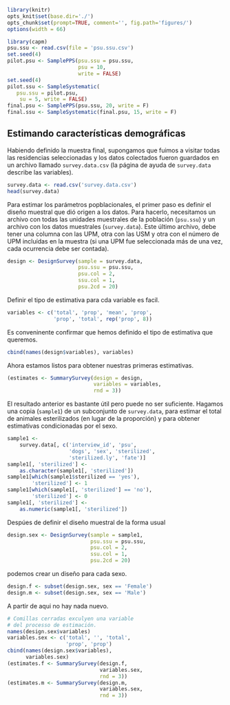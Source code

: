 ```r
library(knitr)
opts_knit$set(base.dir='./')
opts_chunk$set(prompt=TRUE, comment='', fig.path='figures/')
options(width = 66)
```

```r
library(capm)
psu.ssu <- read.csv(file = 'psu.ssu.csv')
set.seed(4)
pilot.psu <- SamplePPS(psu.ssu = psu.ssu,
                       psu = 10,
                       write = FALSE)
set.seed(4)
pilot.ssu <- SampleSystematic(
   psu.ssu = pilot.psu,
    su = 5, write = FALSE)
final.psu <- SamplePPS(psu.ssu, 20, write = F)
final.ssu <- SampleSystematic(final.psu, 15, write = F)
```

## Estimando características demográficas

Habiendo definido la muestra final, supongamos que fuimos a visitar todas las residencias seleccionadas y los datos colectados fueron guardados en un archivo llamado `survey.data.csv` (la página de ayuda de `survey.data` describe las variables).

```r
survey.data <- read.csv('survey.data.csv')
head(survey.data)
```

Para estimar los parámetros popblacionales, el primer paso es definir el diseño muestral que dió origen a los datos. Para hacerlo, necesitamos un archivo con todas las unidades muestrales de la población (`psu.ssu`) y un archivo con los datos muestrales (`survey.data`). Este último archivo, debe tener una columna con las UPM, otra con las USM y otra con el número de UPM incluídas en la muestra (si una UPM fue seleccionada más de una vez, cada ocurrencia debe ser contada).

```r
design <- DesignSurvey(sample = survey.data,
                       psu.ssu = psu.ssu,
                       psu.col = 2,
                       ssu.col = 1,
                       psu.2cd = 20)
```

Definir el tipo de estimativa para cda variable es facil.

```r
variables <- c('total', 'prop', 'mean', 'prop',
               'prop', 'total', rep('prop', 8))
```

Es conveninente confirmar que hemos definido el tipo de estimativa que queremos.

```r
cbind(names(design$variables), variables)
```

Ahora estamos listos para obtener nuestras primeras estimativas.

```r
(estimates <- SummarySurvey(design = design,
                            variables = variables,
                            rnd = 3))
```

El resultado anterior es bastante útil pero puede no ser suficiente. Hagamos una copia (`sample1`) de un subconjunto de `survey.data`, para estimar el total de animales esterilizados (en lugar de la proporción) y para obtener estimativas condicionadas por el sexo.

```r
sample1 <-
    survey.data[, c('interview_id', 'psu',
                    'dogs', 'sex', 'sterilized',
                    'sterilized.ly', 'fate')]
sample1[, 'sterilized'] <-
    as.character(sample1[, 'sterilized'])
sample1[which(sample1$sterilized == 'yes'),
        'sterilized'] <- 1
sample1[which(sample1[, 'sterilized'] == 'no'),
        'sterilized'] <- 0
sample1[, 'sterilized'] <-
    as.numeric(sample1[, 'sterilized'])
```

Despúes de definir el diseño muestral de la forma usual

```r
design.sex <- DesignSurvey(sample = sample1,
                           psu.ssu = psu.ssu,
                           psu.col = 2,
                           ssu.col = 1,
                           psu.2cd = 20)
```

podemos crear un diseño para cada sexo.

```r
design.f <- subset(design.sex, sex == 'Female')
design.m <- subset(design.sex, sex == 'Male')
```

A partir de aqui no hay nada nuevo.

```r
# Comillas cerradas exculyen una variable
# del processo de estimación.
names(design.sex$variables)
variables.sex <- c('total', '', 'total', 
                   'prop', 'prop')
cbind(names(design.sex$variables),
      variables.sex)
(estimates.f <- SummarySurvey(design.f,
                              variables.sex,
                              rnd = 3))
(estimates.m <- SummarySurvey(design.m,
                              variables.sex,
                              rnd = 3))
```

